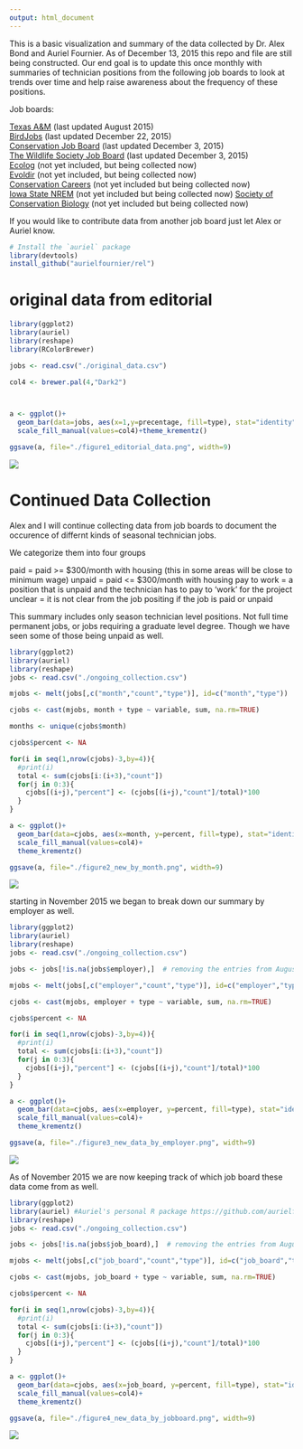 ---
output: html_document
---

This is a basic visualization and summary of the data collected by Dr. Alex Bond and Auriel Fournier. 
As of December 13, 2015 this repo and file are still being constructed. Our end goal is to update this once monthly with summaries of technician positions from the following job boards to look at trends over time and help raise awareness about the frequency of these positions. 

Job boards:

[Texas A&M](http://wfscjobs.tamu.edu/job-board/) (last updated August 2015)  
[BirdJobs](https://www.osnabirds.org/Jobs.aspx) (last updated December 22, 2015)  
[Conservation Job Board](http://www.conservationjobboard.com/) (last updated December 3, 2015)  
[The Wildlife Society Job Board](http://careers.wildlife.org/home/index.cfm?site_id=8764) (last updated December 3, 2015)   
[Ecolog](https://listserv.umd.edu/archives/ecolog-l.html) (not yet included, but being collected now)  
[Evoldir](http://life.mcmaster.ca/cgi-bin/my_wrap/brian/evoldir/Jobs/) (not yet included, but being collected now)  
[Conservation Careers](http://www.conservation-careers.com/job/) (not yet included but being collected now)  
[Iowa State NREM](http://www.nrem.iastate.edu/employment/) (not yet included but being collected now)
[Society of Conservation Biology](http://careers.conbio.org/jobs/) (not yet included but being collected now)

If you would like to contribute data from another job board just let Alex or Auriel know. 

```{r, results='hide', echo=FALSE, warning=FALSE, message=FALSE}
# Install the `auriel` package
library(devtools)
install_github("aurielfournier/rel")
```

# original data from editorial

```{r, results='hide', echo=FALSE, warning=FALSE, message=FALSE}
library(ggplot2)
library(auriel)
library(reshape)
library(RColorBrewer)

jobs <- read.csv("./original_data.csv")

col4 <- brewer.pal(4,"Dark2")



a <- ggplot()+
  geom_bar(data=jobs, aes(x=1,y=precentage, fill=type), stat="identity")+
  scale_fill_manual(values=col4)+theme_krementz()

ggsave(a, file="./figure1_editorial_data.png", width=9)
```


![](figure1_editorial_data.png) 

# Continued Data Collection

Alex and I will continue collecting data from job boards to document the occurence of differnt kinds of seasonal technician jobs. 

We categorize them into four groups

paid = paid >= $300/month with housing (this in some areas will be close to minimum wage)
unpaid = paid <= $300/month with housing
pay to work = a position that is unpaid and the technician has to pay to 'work' for the project
unclear = it is not clear from the job positing if the job is paid or unpaid

This summary includes only season technician level positions. Not full time permanent jobs, or jobs requiring a graduate level degree. Though we have seen some of those being unpaid as well. 


```{r, results="hide", echo=FALSE, warning=FALSE, message=FALSE}
library(ggplot2)
library(auriel)
library(reshape)
jobs <- read.csv("./ongoing_collection.csv")

mjobs <- melt(jobs[,c("month","count","type")], id=c("month","type"))

cjobs <- cast(mjobs, month + type ~ variable, sum, na.rm=TRUE)

months <- unique(cjobs$month)

cjobs$percent <- NA

for(i in seq(1,nrow(cjobs)-3,by=4)){
  #print(i)
  total <- sum(cjobs[i:(i+3),"count"])
  for(j in 0:3){
    cjobs[(i+j),"percent"] <- (cjobs[(i+j),"count"]/total)*100
  }
}

a <- ggplot()+
  geom_bar(data=cjobs, aes(x=month, y=percent, fill=type), stat="identity")+
  scale_fill_manual(values=col4)+
  theme_krementz()

ggsave(a, file="./figure2_new_by_month.png", width=9)

```


![](figure2_new_by_month.png) 

starting in November 2015 we began to break down our summary by employer as well. 

```{r, echo=FALSE, warning=FALSE, message=FALSE}
library(ggplot2)
library(auriel)
library(reshape)
jobs <- read.csv("./ongoing_collection.csv")

jobs <- jobs[!is.na(jobs$employer),]  # removing the entries from August 2015 which were not broken down by employer

mjobs <- melt(jobs[,c("employer","count","type")], id=c("employer","type"))

cjobs <- cast(mjobs, employer + type ~ variable, sum, na.rm=TRUE)

cjobs$percent <- NA

for(i in seq(1,nrow(cjobs)-3,by=4)){
  #print(i)
  total <- sum(cjobs[i:(i+3),"count"])
  for(j in 0:3){
    cjobs[(i+j),"percent"] <- (cjobs[(i+j),"count"]/total)*100
  }
}

a <- ggplot()+
  geom_bar(data=cjobs, aes(x=employer, y=percent, fill=type), stat="identity")+
  scale_fill_manual(values=col4)+
  theme_krementz()

ggsave(a, file="./figure3_new_data_by_employer.png", width=9)

```


![](figure3_new_data_by_employer.png) 

As of November 2015 we are now keeping track of which job board these data come from as well. 

```{r, echo=FALSE, warning=FALSE, message=FALSE}
library(ggplot2)
library(auriel) #Auriel's personal R package https://github.com/aurielfournier/rel
library(reshape)
jobs <- read.csv("./ongoing_collection.csv")

jobs <- jobs[!is.na(jobs$job_board),]  # removing the entries from August 2015 which were not broken down by employer

mjobs <- melt(jobs[,c("job_board","count","type")], id=c("job_board","type"))

cjobs <- cast(mjobs, job_board + type ~ variable, sum, na.rm=TRUE)

cjobs$percent <- NA

for(i in seq(1,nrow(cjobs)-3,by=4)){
  #print(i)
  total <- sum(cjobs[i:(i+3),"count"])
  for(j in 0:3){
    cjobs[(i+j),"percent"] <- (cjobs[(i+j),"count"]/total)*100
  }
}

a <- ggplot()+
  geom_bar(data=cjobs, aes(x=job_board, y=percent, fill=type), stat="identity")+
  scale_fill_manual(values=col4)+
  theme_krementz()

ggsave(a, file="./figure4_new_data_by_jobboard.png", width=9)
```


![](figure4_new_data_by_jobboard.png) 

